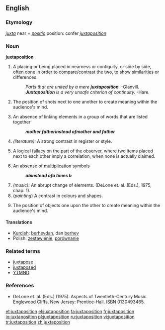 ==English==

===Etymology===
{{L.}} ''[[juxta]]'' near + ''[[positio]]'' position: confer {{F.}} ''[[juxtaposition]]''

===Noun===
'''juxtaposition'''

# A placing or being placed in nearness or contiguity, or side by side, often done in order to compare/contrast the two, to show similarities or differences
#:''Parts that are united by a mere '''juxtaposition'''.''  -Glanvill.
#:'''''Juxtaposition''' is a very unsafe criterion of continuity.''  -Hare.
# {{film}} The position of shots next to one another to create meaning within the audience's mind.
# {{grammar}} An absence of linking elements in a group of words that are listed together
#: '''''mother father''' instead of '''mother and father'''''
# ''(literature):'' A strong contrast in register or style.
# {{logic}} A logical fallacy on the part of the observer, where two items placed next to each other imply a correlation, when none is actually claimed.
# {{mathematics}} An absense of [[multiplication]] symbols
#: '''''ab''' instead of '''a times b'''''
# ''(music):'' An abrupt change of elements. (DeLone et. al. (Eds.), 1975, chap. 1).
# (''painting'') A contrast in colours and shapes.
# {{photography}} The position of objects one upon the other to create meaning within the audience's mind.

====Translations====
{{top}}
*[[Kurdish]]: [[berhev|berhevdan]], dan [[berhev]]
*Polish: [[zestawienie]], [[porównanie]]
{{bottom}}

===Related terms===
*[[juxtapose]]
*[[juxtaposed]]
*[[YTMND]]

===References===
*DeLone et. al. (Eds.) (1975). Aspects of Twentieth-Century Music. Englewood Cliffs, New Jersey: Prentice-Hall. ISBN 0130493465.

[[et:juxtaposition]]
[[el:juxtaposition]]
[[fa:juxtaposition]]
[[fr:juxtaposition]]
[[io:juxtaposition]]
[[pl:juxtaposition]]
[[ru:juxtaposition]]
[[vi:juxtaposition]]
[[tr:juxtaposition]]
[[zh:juxtaposition]]